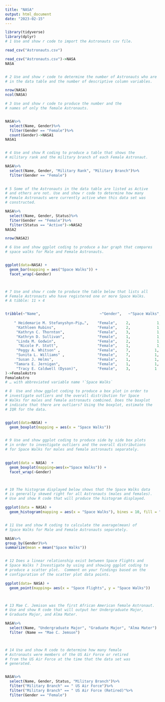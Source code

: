 ```yaml
---
title: "NASA"
output: html_document
date: "2023-02-15"
---
```


```r

library(tidyverse)
library(dplyr)
# 1 Use and show r code to import the Astronauts csv file.

read_csv("Astronauts.csv")

read_csv("Astronauts.csv")->NASA
NASA


# 2 Use and show r code to determine the number of Astronauts who are
# in the data table and the number of descriptive column variables.

nrow(NASA)
ncol(NASA)

# 3 Use and show r code to produce the number and the
# names of only the female Astronauts.  


NASA%>%
  select(Name, Gender)%>%
  filter(Gender == "Female")%>%
  count(Gender)->NASA1
NASA1


# 4 Use and show R coding to produce a table that shows the
# military rank and the military branch of each Female Astronaut.

NASA%>%
  select(Name, Gender, "Military Rank", "Military Branch")%>%
  filter(Gender == "Female")
  

# 5 Some of the Astronauts in the data table are listed as Active 
# and others are not. Use and show r code to determine how many 
# Female Astronauts were currently active when this data set was
# constructed.

NASA%>%
  select(Name, Gender, Status)%>%
  fiter(Gender == "Female")%>%
  filter(Status == "Active")->NASA2
NASA2

nrow(NASA2)

# 6 Use and show ggplot coding to produce a bar graph that compares
# space walks for Male and Female Astronauts.


ggplot(data=NASA) +
  geom_bar(mapping = aes("Space Walks")) + 
  facet_wrap(~Gender)



# 7 Use and show r code to produce the table below that lists all
# Female Astronauts who have registered one or more Space Walks.
# A tibble: 11 × 4


tribble(~"Name",                           ~"Gender",   ~"Space Walks",      ~"n",
                                  
    " Heidemarie M. Stefanyshyn-Pip…",    "Female",    2,            1,
     "Kathleen Rubins",                   "Female",    2,            1,
     "Kathryn C. Thornton",               "Female",    3,            1,
     "Kathryn D. Sullivan",               "Female",    1,            1,
     "Linda M. Godwin",                   "Female",    2,            1,
      "Nicole P. Stott",                  "Female",    1,            1,
     "Peggy A. Whitson" ,                 "Female",    7,           1,
     "Sunita L. Williams" ,               "Female",    7,           1, 
     "Susan J. Helms",                    "Female",    1,           1,
    "Tamara E. Jernigan",                 "Female",    1,           1,
     "Tracy E. Caldwell (Dyson)",         "Female",    3,           1
)->FemaleAstro
FemaleAstro
# … with abbreviated variable name ¹`Space Walks`

# 8  Use and show ggplot coding to produce a box plot in order to 
# investigate outliers and the overall distribution for Space
# Walks for males and female astronauts combined. Does the boxplot 
# indicate that there are outliers? Using the boxplot, estimate the
# IQR for the data.


ggplot(data=NASA) +
  geom_boxplot(mapping = aes(x = "Space Walks"))


# 9 Use and show ggplot coding to produce side by side box plots
# in order to investigate outliers and the overall distributions
# for Space Walks for males and female astronauts separately.  

  
ggplot(data = NASA)  +
  geom_boxplot(mapping=aes(x="Space Walks")) +
  facet_wrap(~Gender)



# 10 The histogram displayed below shows that the Space Walks data
# is generally skewed right for all Astronauts (males and females).
# Use and show R code that will produce the histogram displayed.

ggplot(data = NASA) +
  geom_histogram(mapping = aes(x = "Space Walks"), bines = 10, fill = "red")


# 11 Use and show R coding to calculate the average(mean) of
# Space Walks for Male and Female Astronauts separately.

NASA%>%
group_by(Gender)%>%
summarize(mean = mean("Space Walks"))


# 12 Does a linear relationship exist between Space Flights and
# Space Walks ? Investigate by using and showing ggplot coding to
# produce a scatter plot.  Comment on your findings based on the
# configuration of the scatter plot data points.

ggplot(data= NASA) + 
  geom_point(mapping= aes(x = "Space Flights", y = "Space Walks"))



# 13 Mae C. Jemison was the first African American female Astronaut.
# Use and show R code that will output her Undergraduate Major,
# Graduate Major, and Alma Mater.

NASA%>%
  select(Name, "Undergraduate Major", "Graduate Major", "Alma Mater")
  filter (Name == "Mae C. Jemson")



# 14 Use and show R code to determine how many female
# Astronauts were members of the US Air Force or retired
# from the US Air Force at the time that the data set was
# generated.


NASA%>%
  select(Name, Gender, Status, "Military Branch")%>%
  filter("Military Branch" == " US Air Force")%>%
  filter("Military Branch" == " US Air Force (Retired)"%>%
  filter(Gender == "Female")















```

